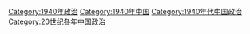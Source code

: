[[Category:1940年政治|Category:1940年政治]]
[[Category:1940年中国|Category:1940年中国]]
[[Category:1940年代中国政治|Category:1940年代中国政治]]
[[Category:20世纪各年中国政治|Category:20世纪各年中国政治]]